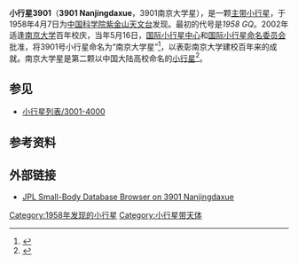 {{Infobox planet 
| width = 25em 
| bgcolour = #FFFFC0 
| name = 3901 南京大学（Nanjingdaxue）
| discovery = yes 
| discovery_ref = 
| discoverer = 
| discovery_site = [[紫金山天文台|紫金山天文台]]
| discovered =1958年4月7日
| designations = yes
| mp_name = 3901
| alt_names = 1958 GQ;1954 KE<br/>1958 GH;{{Mp|1976 SC|4}}
| named_after = [[南京大学|南京大学]]
| mp_category = 
| orbit_ref = <ref>{{Cite web |url=http://ssd.jpl.nasa.gov/sbdb.cgi?sstr=3901 |title=JPL Small-Body Database Browser - 3901 Nanjingdaxue |access-date=2011-07-22 |archive-date=2020-10-21 |archive-url=https://web.archive.org/web/20201021221150/https://ssd.jpl.nasa.gov/sbdb.cgi?sstr=3901 |dead-url=no }}</ref>
| epoch = [[Julian_day|JD]] 2455800.5 (2011-Aug-27.0)
| aphelion = 3.3579801 [[天文单位|AU]]
| perihelion = 1.8903965 AU
| semimajor = 2.6241883 AU
| eccentricity =0.2796262 
| period = 1552.7119840 [[day|d]] ( 4.25 [[Julian_year_(astronomy)|a]])
| avg_speed = 
| inclination =12.81922 °
| asc_node =8.62186 °
| mean_anomaly =172.66198 [[角度|°]]
| arg_peri =231.60273 °
| satellites = 
| physical_characteristics = yes 
| dimensions = 20.53 km
| mass = 
| density = 
| surface_grav = 
| escape_velocity = 
| sidereal_day = 
| axial_tilt = 
| pole_ecliptic_lat = 
| pole_ecliptic_lon = 
| albedo = 0.0419
| temperatures= 
| temp_name1 = 
| mean_temp_1 = 
| max_temp_1 = 
| temp_name2 = 
| max_temp_2 = 
| spectral_type = 
| abs_magnitude = 12.50
}}
'''小行星3901'''（'''3901 Nanjingdaxue'''，3901南京大学星），是一颗[[主带小行星|主带小行星]]，于1958年4月7日为[[中国科学院|中国科学院]][[紫金山天文台|紫金山天文台]]发现。最初的代号是''1958 GQ''。2002年适逢[[南京大学|南京大学]]百年校庆，当年5月16日，[[国际小行星中心|国际小行星中心]]和[[国际小行星命名委员会|国际小行星命名委员会]]批准，将3901号小行星命名为“南京大学星”<ref>{{Cite news|title=我科学家获小行星命名 探究太阳系里的中国名字|url=http://news.xinhuanet.com/world/2011-05/08/c_121390011_10.htm|publisher=人民日报海外版|date=2011年5月8日}}</ref>，以表彰南京大学建校百年来的成就。南京大学星是第二颗以中国大陆高校命名的[[小行星|小行星]]<ref>{{Cite news|title=紫金山天文台以小行星命名为南大百年校庆添彩|url=http://unn.people.com.cn/GB/channel26/164/543/200203/08/165190.html|publisher=中国新闻社|author=王国安|date=2002年3月8日|accessdate=2011年7月22日|archive-date=2019年3月4日|archive-url=https://web.archive.org/web/20190304122638/http://unn.people.com.cn/GB/channel26/164/543/200203/08/165190.html|dead-url=no}}</ref>。

==参见==
* [[小行星列表/3001-4000|小行星列表/3001-4000]]

== 参考资料 ==
<references/>

==外部链接==
*[http://ssd.jpl.nasa.gov/sbdb.cgi?sstr=3901+Nanjingdaxue JPL Small-Body Database Browser on 3901 Nanjingdaxue] {{Wayback|url=http://ssd.jpl.nasa.gov/sbdb.cgi?sstr=3901+Nanjingdaxue |date=20120310003427 }}

{{Minor Planet Number|[[小行星3900|3900 Knežević]]|[[小行星3902|3902 Yoritomo]]}}

[[Category:1958年发现的小行星|Category:1958年发现的小行星]]
[[Category:小行星带天体|Category:小行星带天体]]